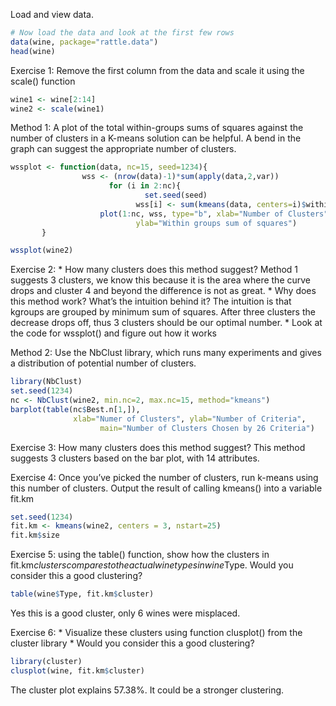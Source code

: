 

Load and view data.
```{r}
# Now load the data and look at the first few rows
data(wine, package="rattle.data")
head(wine)
```

Exercise 1: Remove the first column from the data and scale
it using the scale() function

```{r}
wine1 <- wine[2:14]
wine2 <- scale(wine1)
```

Method 1: A plot of the total within-groups sums of squares against the 
number of clusters in a K-means solution can be helpful. A bend in the 
graph can suggest the appropriate number of clusters. 

```{r}
wssplot <- function(data, nc=15, seed=1234){
	            wss <- (nrow(data)-1)*sum(apply(data,2,var))
               	      for (i in 2:nc){
		                      set.seed(seed)
	                        wss[i] <- sum(kmeans(data, centers=i)$withinss)}
	                plot(1:nc, wss, type="b", xlab="Number of Clusters",
	                        ylab="Within groups sum of squares")
	   }

wssplot(wine2)
```

Exercise 2:
* How many clusters does this method suggest? 
Method 1 suggests 3 clusters, we know this because it is the area where the curve drops and cluster 4 and beyond the difference is not as great. 
* Why does this method work? What's the intuition behind it?
The intuition is that kgroups are grouped by minimum sum of squares. After three clusters the decrease drops off, thus 3 clusters should be our optimal number. 
* Look at the code for wssplot() and figure out how it works

Method 2: Use the NbClust library, which runs many experiments
and gives a distribution of potential number of clusters.

```{r}

library(NbClust)
set.seed(1234)
nc <- NbClust(wine2, min.nc=2, max.nc=15, method="kmeans")
barplot(table(nc$Best.n[1,]),
	          xlab="Numer of Clusters", ylab="Number of Criteria",
		            main="Number of Clusters Chosen by 26 Criteria")
```

Exercise 3: How many clusters does this method suggest?
This method suggests 3 clusters based on the bar plot, with 14 attributes.

Exercise 4: Once you've picked the number of clusters, run k-means 
using this number of clusters. Output the result of calling kmeans()
into a variable fit.km

```{r}
set.seed(1234)
fit.km <- kmeans(wine2, centers = 3, nstart=25)
fit.km$size
```

Exercise 5: using the table() function, show how the clusters in fit.km$clusters
compares to the actual wine types in wine$Type. Would you consider this a good
clustering?

```{r}
table(wine$Type, fit.km$cluster)
```

Yes this is a good cluster, only 6 wines were misplaced.

Exercise 6:
* Visualize these clusters using  function clusplot() from the cluster library
* Would you consider this a good clustering?

```{r}
library(cluster)
clusplot(wine, fit.km$cluster)
```

The cluster plot explains 57.38%. It could be a stronger clustering. 


